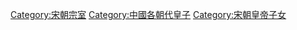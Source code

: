 [[Category:宋朝宗室|Category:宋朝宗室]]
[[Category:中國各朝代皇子|Category:中國各朝代皇子]]
[[Category:宋朝皇帝子女|Category:宋朝皇帝子女]]